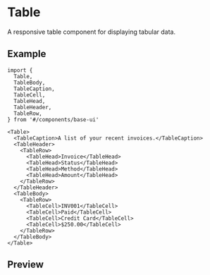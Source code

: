 
<Meta of={Stories} />

# Table

A responsive table component for displaying tabular data.

## Example

```tsx
import {
  Table,
  TableBody,
  TableCaption,
  TableCell,
  TableHead,
  TableHeader,
  TableRow,
} from '#/components/base-ui'

<Table>
  <TableCaption>A list of your recent invoices.</TableCaption>
  <TableHeader>
    <TableRow>
      <TableHead>Invoice</TableHead>
      <TableHead>Status</TableHead>
      <TableHead>Method</TableHead>
      <TableHead>Amount</TableHead>
    </TableRow>
  </TableHeader>
  <TableBody>
    <TableRow>
      <TableCell>INV001</TableCell>
      <TableCell>Paid</TableCell>
      <TableCell>Credit Card</TableCell>
      <TableCell>$250.00</TableCell>
    </TableRow>
  </TableBody>
</Table>
```

## Preview

<Primary />
